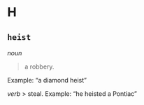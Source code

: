 # H

## `heist`

 *noun*

> a robbery.

Example: "a diamond heist"


*verb*
> steal.
Example: "he heisted a Pontiac"

